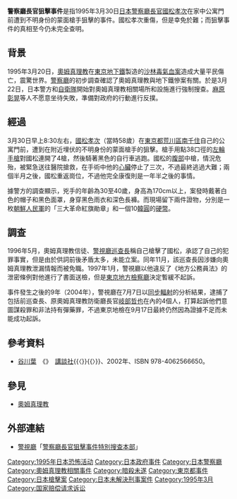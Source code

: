 {{Infobox terrorist attack
|title = 警察廳長官狙擊事件
|image = Spot of Takaji Kunimatsu assassination attempt.JPG
|caption = 狙擊事件[[案發現場|案發現場]]
|location = {{JAP}}[[東京都|東京都]][[荒川區|荒川區]]
|target = [[國松孝次|國松孝次]]
|date = 1995年3月30日
|time = 早上8:30左右
|timezone = [[UTC+9|UTC+9]]
|type = [[槍擊|槍擊]]
|fatalities = 
|injuries = 1
|perps = [[奧姆真理教|奧姆真理教]]（具體行兇者未明）
|motive = 報復警察廳對奧姆真理教的大規模搜捕行動
}}
'''警察廳長官狙擊事件'''是指1995年3月30日[[日本|日本]][[警察廳_(日本)|警察廳]][[警察廳長官|長官]][[國松孝次|國松孝次]]在家中公寓門前遭到不明身份的蒙面槍手狙擊的事件。國松孝次重傷，但是幸免於難；而狙擊事件的真相至今仍未完全查明。

== 背景 ==
1995年3月20日，[[奧姆真理教|奧姆真理教]]在[[東京地下鐵|東京地下鐵]]製造的[[東京地下鐵沙林毒氣事件|沙林毒氣血案]]造成大量平民傷亡，震驚世界。[[警察廳_(日本)|警察廳]]的初步調查確認了奧姆真理教與地下鐵慘案有關。於是3月22日，日本警方和[[自衛隊|自衛隊]]開始對奧姆真理教相關場所和設施進行強制搜查。[[麻原彰晃|麻原彰晃]]等人不愿意坐待失敗，準備對政府的行動進行反撲。

== 經過 ==
3月30日早上8:30左右，[[國松孝次|國松孝次]]（當時58歲）在[[東京都|東京都]][[荒川區|荒川區]][[南千住|南千住]]自己的公寓門前，遭到在附近埋伏的不明身份的蒙面槍手的狙擊。槍手用點38口徑的[[左輪手槍|左輪手槍]]對國松連開了4槍，然後騎著黑色的自行車逃跑。國松的[[腹部|腹部]]中槍，情況危殆，被緊急送往醫院搶救，在手術中他的[[心臟|心臟]]停止了三次，不過最終逃過大難；兩個半月之後，國松重返崗位，不過他完全康復則是一年半之後的事情。

據警方的調查顯示，兇手的年齡為30至40歲，身高為170cm以上，案發時戴著白色的帽子和黑色面罩，身穿黑色雨衣和深色長褲。而現場留下兩件證物，分別是一枚[[朝鮮人民軍|朝鮮人民軍]]的「三大革命紅旗勛章」和一個10[[韓圓|韓圓]]的[[硬幣|硬幣]]。

== 調查 ==
1996年5月，奧姆真理教信徒、[[警視廳|警視廳]][[巡查長|巡查長]]稱自己槍擊了國松，承認了自己的犯罪事實，但是由於供詞前後矛盾太多，未能立案。同年11月，該巡查長因涉嫌向奧姆真理教泄漏情報而被免職。1997年1月，警視廳以他違反了《地方公務員法》的泄密條例對他進行了書面送檢，但是[[東京地方檢察廳|東京地方檢察廳]]決定暫緩不起訴。

事件發生之後的9年（2004年），警視廳在7月7日以[[同步輻射|同步輻射]]的分析結果，逮捕了包括前巡查長、原奧姆真理教防衛廳長官[[岐部哲也|岐部哲也]]在內的4個人，打算起訴他們意圖謀殺罪和非法持有彈藥罪，不過東京地檢在9月17日最終仍然因為證據不足而未能成功起訴。

== 參考資料 ==
*[[谷川葉|谷川葉]]　《{{lang|ja|警察が狙撃された日―国松長官狙撃事件の闇}}》　[[講談社|講談社]]{{〈}}{{lang|ja|講談社プラスアルファ文庫}}{{〉}}、2002年、ISBN 978-4062566650。

== 參見 ==
*[[奧姆真理教|奧姆真理教]]

== 外部連結 ==
*{{ja}} [[警視廳|警視廳]]「[https://web.archive.org/web/20090429004122/http://www.keishicho.metro.tokyo.jp/jiken/jikenbo/nansen/nansen.htm 警察廳長官狙擊事件特別搜查本部]」

{{奥姆真理教}}
{{Authority control}}
[[Category:1995年日本恐怖活动|Category:1995年日本恐怖活动]]
[[Category:日本政府事件|Category:日本政府事件]]
[[Category:日本警察廳|Category:日本警察廳]]
[[Category:奧姆真理教相關事件|Category:奧姆真理教相關事件]]
[[Category:暗殺未遂|Category:暗殺未遂]]
[[Category:東京都事件|Category:東京都事件]]
[[Category:日本槍擊案|Category:日本槍擊案]]
[[Category:日本未解決刑事案件|Category:日本未解決刑事案件]]
[[Category:1995年3月|Category:1995年3月]]
[[Category:国家赔偿请求诉讼|Category:国家赔偿请求诉讼]]